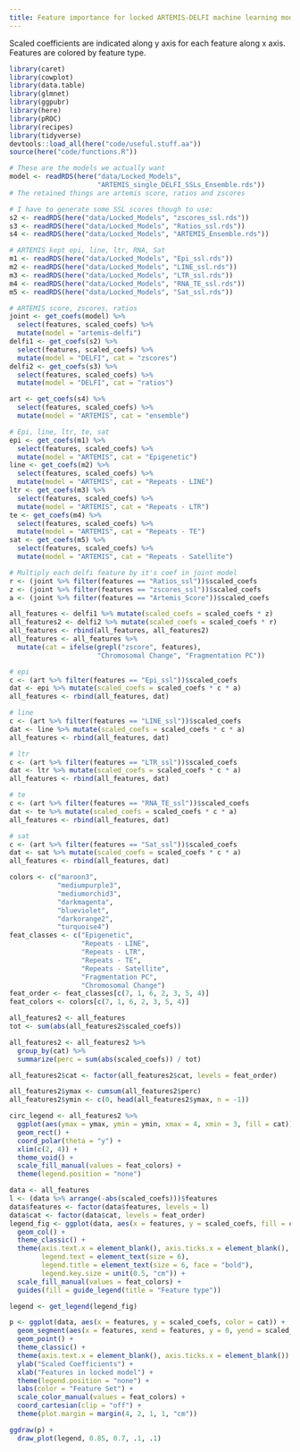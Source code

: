 ```yaml
---
title: Feature importance for locked ARTEMIS-DELFI machine learning model
---
```



Scaled coefficients are indicated along y axis for each feature along x axis. Features are colored by feature type.


```r
library(caret)
library(cowplot)
library(data.table)
library(glmnet)
library(ggpubr)
library(here)
library(pROC)
library(recipes)
library(tidyverse)
devtools::load_all(here("code/useful.stuff.aa"))
source(here("code/functions.R"))
```


```r
# These are the models we actually want
model <- readRDS(here("data/Locked_Models",
                      "ARTEMIS_single_DELFI_SSLs_Ensemble.rds"))
# The retained things are artemis score, ratios and zscores

# I have to generate some SSL scores though to use:
s2 <- readRDS(here("data/Locked_Models", "zscores_ssl.rds"))
s3 <- readRDS(here("data/Locked_Models", "Ratios_ssl.rds"))
s4 <- readRDS(here("data/Locked_Models", "ARTEMIS_Ensemble.rds"))

# ARTEMIS kept epi, line, ltr, RNA, Sat
m1 <- readRDS(here("data/Locked_Models", "Epi_ssl.rds"))
m2 <- readRDS(here("data/Locked_Models", "LINE_ssl.rds"))
m3 <- readRDS(here("data/Locked_Models", "LTR_ssl.rds"))
m4 <- readRDS(here("data/Locked_Models", "RNA_TE_ssl.rds"))
m5 <- readRDS(here("data/Locked_Models", "Sat_ssl.rds"))
```


```r
# ARTEMIS score, zscores, ratios
joint <- get_coefs(model) %>%
  select(features, scaled_coefs) %>%
  mutate(model = "artemis-delfi")
delfi1 <- get_coefs(s2) %>%
  select(features, scaled_coefs) %>%
  mutate(model = "DELFI", cat = "zscores")
delfi2 <- get_coefs(s3) %>%
  select(features, scaled_coefs) %>%
  mutate(model = "DELFI", cat = "ratios")

art <- get_coefs(s4) %>%
  select(features, scaled_coefs) %>%
  mutate(model = "ARTEMIS", cat = "ensemble")

# Epi, line, ltr, te, sat
epi <- get_coefs(m1) %>%
  select(features, scaled_coefs) %>%
  mutate(model = "ARTEMIS", cat = "Epigenetic")
line <- get_coefs(m2) %>%
  select(features, scaled_coefs) %>%
  mutate(model = "ARTEMIS", cat = "Repeats - LINE")
ltr <- get_coefs(m3) %>%
  select(features, scaled_coefs) %>%
  mutate(model = "ARTEMIS", cat = "Repeats - LTR")
te <- get_coefs(m4) %>%
  select(features, scaled_coefs) %>%
  mutate(model = "ARTEMIS", cat = "Repeats - TE")
sat <- get_coefs(m5) %>%
  select(features, scaled_coefs) %>%
  mutate(model = "ARTEMIS", cat = "Repeats - Satellite")

# Multiply each delfi feature by it's coef in joint model
r <- (joint %>% filter(features == "Ratios_ssl"))$scaled_coefs
z <- (joint %>% filter(features == "zscores_ssl"))$scaled_coefs
a <- (joint %>% filter(features == "Artemis_Score"))$scaled_coefs

all_features <- delfi1 %>% mutate(scaled_coefs = scaled_coefs * z)
all_features2 <- delfi2 %>% mutate(scaled_coefs = scaled_coefs * r)
all_features <- rbind(all_features, all_features2)
all_features <- all_features %>%
  mutate(cat = ifelse(grepl("zscore", features),
                      "Chromosomal Change", "Fragmentation PC"))

# epi
c <- (art %>% filter(features == "Epi_ssl"))$scaled_coefs
dat <- epi %>% mutate(scaled_coefs = scaled_coefs * c * a)
all_features <- rbind(all_features, dat)

# line
c <- (art %>% filter(features == "LINE_ssl"))$scaled_coefs
dat <- line %>% mutate(scaled_coefs = scaled_coefs * c * a)
all_features <- rbind(all_features, dat)

# ltr
c <- (art %>% filter(features == "LTR_ssl"))$scaled_coefs
dat <- ltr %>% mutate(scaled_coefs = scaled_coefs * c * a)
all_features <- rbind(all_features, dat)

# te
c <- (art %>% filter(features == "RNA_TE_ssl"))$scaled_coefs
dat <- te %>% mutate(scaled_coefs = scaled_coefs * c * a)
all_features <- rbind(all_features, dat)

# sat
c <- (art %>% filter(features == "Sat_ssl"))$scaled_coefs
dat <- sat %>% mutate(scaled_coefs = scaled_coefs * c * a)
all_features <- rbind(all_features, dat)
```

```r
colors <- c("maroon3",
            "mediumpurple3",
            "mediumorchid3",
            "darkmagenta",
            "blueviolet",
            "darkorange2",
            "turquoise4")
feat_classes <- c("Epigenetic",
                  "Repeats - LINE",
                  "Repeats - LTR",
                  "Repeats - TE",
                  "Repeats - Satellite",
                  "Fragmentation PC",
                  "Chromosomal Change")
feat_order <- feat_classes[c(7, 1, 6, 2, 3, 5, 4)]
feat_colors <- colors[c(7, 1, 6, 2, 3, 5, 4)]

all_features2 <- all_features
tot <- sum(abs(all_features2$scaled_coefs))

all_features2 <- all_features2 %>%
  group_by(cat) %>%
  summarize(perc = sum(abs(scaled_coefs)) / tot)

all_features2$cat <- factor(all_features2$cat, levels = feat_order)

all_features2$ymax <- cumsum(all_features2$perc)
all_features2$ymin <- c(0, head(all_features2$ymax, n = -1))

circ_legend <- all_features2 %>%
  ggplot(aes(ymax = ymax, ymin = ymin, xmax = 4, xmin = 3, fill = cat)) +
  geom_rect() +
  coord_polar(theta = "y") +
  xlim(c(2, 4)) +
  theme_void() +
  scale_fill_manual(values = feat_colors) +
  theme(legend.position = "none")
```


```r
data <- all_features
l <- (data %>% arrange(-abs(scaled_coefs)))$features
data$features <- factor(data$features, levels = l)
data$cat <- factor(data$cat, levels = feat_order)
legend_fig <- ggplot(data, aes(x = features, y = scaled_coefs, fill = cat)) +
  geom_col() +
  theme_classic() +
  theme(axis.text.x = element_blank(), axis.ticks.x = element_blank(),
        legend.text = element_text(size = 6),
        legend.title = element_text(size = 6, face = "bold"),
        legend.key.size = unit(0.5, "cm")) +
  scale_fill_manual(values = feat_colors) +
  guides(fill = guide_legend(title = "Feature type"))

legend <- get_legend(legend_fig)

p <- ggplot(data, aes(x = features, y = scaled_coefs, color = cat)) +
  geom_segment(aes(x = features, xend = features, y = 0, yend = scaled_coefs)) +
  geom_point() +
  theme_classic() +
  theme(axis.text.x = element_blank(), axis.ticks.x = element_blank()) +
  ylab("Scaled Coefficients") +
  xlab("Features in locked model") +
  theme(legend.position = "none") +
  labs(color = "Feature Set") +
  scale_color_manual(values = feat_colors) +
  coord_cartesian(clip = "off") +
  theme(plot.margin = margin(4, 2, 1, 1, "cm"))

ggdraw(p) +
  draw_plot(legend, 0.85, 0.7, .1, .1)
```

